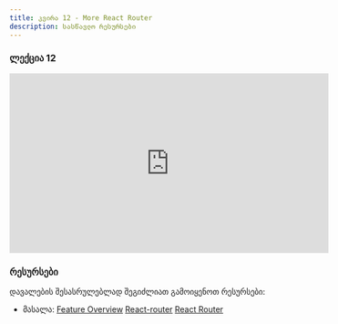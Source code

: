 ```yaml
---
title: კვირა 12 - More React Router
description: სასწავლო რესურსები
---
```


### ლექცია 12
<iframe width="560" height="315"  src="https://www.youtube.com/watch?v=_w9jkIEIn64&ab_channel=BitCamp" title="YouTube video player" frameborder="0" allow="accelerometer; autoplay; clipboard-write; encrypted-media; gyroscope; picture-in-picture; web-share" allowfullscreen></iframe>

### რესურსები
დავალების შესასრულებლად შეგიძლიათ გამოიყენოთ რესურსები:

- მასალა: [Feature Overview](https://reactrouter.com/en/main/start/overview)
[React-router](https://reactrouter.com/en/main)
[React Router](https://www.w3schools.com/react/react_router.asp)

